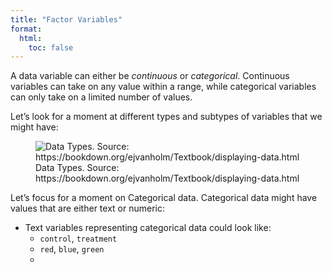 ```yaml
---
title: "Factor Variables"
format:
  html:
    toc: false
---
```


A data variable can either be *continuous* or *categorical*. Continuous variables can take on any value within a range, while categorical variables can only take on a limited number of values.

Let's look for a moment at different types and subtypes of variables that we might have:

![Data Types. Source: https://bookdown.org/ejvanholm/Textbook/displaying-data.html](images/data_types.png)

Let's focus for a moment on Categorical data. Categorical data might have values that are either text or numeric:

- Text variables representing categorical data could look like:
   - `control`, `treatment`
   - `red`, `blue`, `green`
   - 
